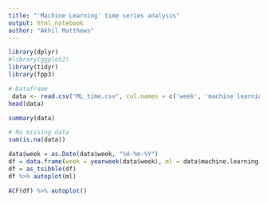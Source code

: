 ---
title: "'Machine Learning' time series analysis"
output: html_notebook
author: "Akhil Matthews"
---
```{r}
library(dplyr)
#library(ggplot2)
library(tidyr)
library(fpp3)
```
```{r}
# Dataframe
 data <- read.csv("ML_time.csv", col.names = c('week', 'machine learning'))
head(data)
```
```{r}
summary(data)
```
```{r}
# No missing data
sum(is.na(data))
```
```{r}
data$week = as.Date(data$week, "%d-%m-%Y")
df = data.frame(week = yearweek(data$week), ml = data$machine.learning)
df = as_tsibble(df)
df %>% autoplot(ml)
```
```{r}
ACF(df) %>% autoplot()

```